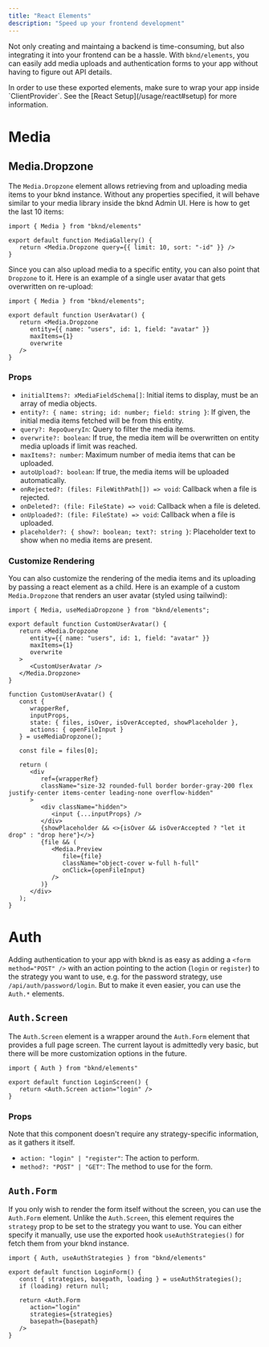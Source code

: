 ```yaml
---
title: "React Elements"
description: "Speed up your frontend development"
---
```


Not only creating and maintaing a backend is time-consuming, but also integrating it into your frontend can be a hassle. With `bknd/elements`, you can easily add media uploads and authentication forms to your app without having to figure out API details.

<Note>
   In order to use these exported elements, make sure to wrap your app inside `ClientProvider`. See the [React Setup](/usage/react#setup) for more information.
</Note>

# Media

## Media.Dropzone
The `Media.Dropzone` element allows retrieving from and uploading media items to your bknd instance. Without any properties specified, it will behave similar to your media library inside the bknd Admin UI. Here is how to get the last 10 items:

```tsx
import { Media } from "bknd/elements"

export default function MediaGallery() {
   return <Media.Dropzone query={{ limit: 10, sort: "-id" }} />
}
```

Since you can also upload media to a specific entity, you can also point that `Dropzone` to it. Here is an example of a single user avatar that gets overwritten on re-upload:

```tsx
import { Media } from "bknd/elements";

export default function UserAvatar() {
   return <Media.Dropzone
      entity={{ name: "users", id: 1, field: "avatar" }}
      maxItems={1}
      overwrite
   />
}
```

### Props
- `initialItems?: xMediaFieldSchema[]`: Initial items to display, must be an array of media objects.
- `entity?: { name: string; id: number; field: string }`: If given, the initial media items fetched will be from this entity.
- `query?: RepoQueryIn`: Query to filter the media items.
- `overwrite?: boolean`: If true, the media item will be overwritten on entity media uploads if limit was reached.
- `maxItems?: number`: Maximum number of media items that can be uploaded.
- `autoUpload?: boolean`: If true, the media items will be uploaded automatically.
- `onRejected?: (files: FileWithPath[]) => void`: Callback when a file is rejected.
- `onDeleted?: (file: FileState) => void`: Callback when a file is deleted.
- `onUploaded?: (file: FileState) => void`: Callback when a file is uploaded.
- `placeholder?: { show?: boolean; text?: string }`: Placeholder text to show when no media items are present.

### Customize Rendering
You can also customize the rendering of the media items and its uploading by passing a react element as a child. Here is an example of a custom `Media.Dropzone` that renders an user avatar (styled using tailwind):

```tsx
import { Media, useMediaDropzone } from "bknd/elements";

export default function CustomUserAvatar() {
   return <Media.Dropzone
      entity={{ name: "users", id: 1, field: "avatar" }}
      maxItems={1}
      overwrite
   >
      <CustomUserAvatar />
   </Media.Dropzone>
}

function CustomUserAvatar() {
   const {
      wrapperRef,
      inputProps,
      state: { files, isOver, isOverAccepted, showPlaceholder },
      actions: { openFileInput }
   } = useMediaDropzone();
   
   const file = files[0];

   return (
      <div
         ref={wrapperRef}
         className="size-32 rounded-full border border-gray-200 flex justify-center items-center leading-none overflow-hidden"
      >
         <div className="hidden">
            <input {...inputProps} />
         </div>
         {showPlaceholder && <>{isOver && isOverAccepted ? "let it drop" : "drop here"}</>}
         {file && (
            <Media.Preview
               file={file}
               className="object-cover w-full h-full"
               onClick={openFileInput}
            />
         )}
      </div>
   );
}
```

# Auth
Adding authentication to your app with bknd is as easy as adding a `<form method="POST" />` with an action pointing to the action (`login` or `register`) to the strategy you want to use, e.g. for the password strategy, use `/api/auth/password/login`. But to make it even easier, you can use the `Auth.*` elements.

## `Auth.Screen`
The `Auth.Screen` element is a wrapper around the `Auth.Form` element that provides a full page screen. The current layout is admittedly very basic, but there will be more customization options in the future.

```tsx
import { Auth } from "bknd/elements"

export default function LoginScreen() {
   return <Auth.Screen action="login" />
}
```

### Props
Note that this component doesn't require any strategy-specific information, as it gathers it itself. 

- `action: "login" | "register"`: The action to perform.
- `method?: "POST" | "GET"`: The method to use for the form.



## `Auth.Form`
If you only wish to render the form itself without the screen, you can use the `Auth.Form` element. Unlike the `Auth.Screen`, this element requires the `strategy` prop to be set to the strategy you want to use. You can either specify it manually, use use the exported hook `useAuthStrategies()` for fetch them from your bknd instance.

```tsx
import { Auth, useAuthStrategies } from "bknd/elements"

export default function LoginForm() {
   const { strategies, basepath, loading } = useAuthStrategies();
   if (loading) return null;
   
   return <Auth.Form 
      action="login" 
      strategies={strategies} 
      basepath={basepath} 
   />
}
```
